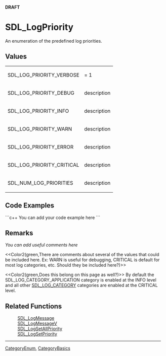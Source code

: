 <!-- pragma section-numbers off -->
<!-- pragma camelcase off -->
'''DRAFT'''

= SDL_LogPriority =
An enumeration of the predefined log priorities.


== Values ==
<!-- #The following content is included on <code>SDL_LogSetAllPriority, SDL_LogSetPriority, SDL_LogMessage, SDL_LogMessageV</code>.  Any changes between these comments will be reflected there as well.  Please use caution when editing.  Start Include here. -->
{|
|SDL_LOG_PRIORITY_VERBOSE
|= 1
|-
|SDL_LOG_PRIORITY_DEBUG
|description
|-
|SDL_LOG_PRIORITY_INFO
|description
|-
|SDL_LOG_PRIORITY_WARN
|description
|-
|SDL_LOG_PRIORITY_ERROR
|description
|-
|SDL_LOG_PRIORITY_CRITICAL
|description
|-
|SDL_NUM_LOG_PRIORITIES
|description
|}
<!-- #End Include here. -->

== Code Examples ==
```c++
You can add your code example here
```

== Remarks ==
''You can add useful comments here''

<<Color2(green,There are comments about several of the values that could be included here.  Ex: WARN is useful for debugging, CRITICAL is default for most log categories, etc. Should they be included here?)>>

<<Color2(green,Does this belong on this page as well?)>>
By default the SDL_LOG_CATEGORY_APPLICATION category is enabled at the INFO level and all other [[SDL_LOG_CATEGORY]] categories are enabled at the CRITICAL level.


== Related Functions ==
:[[SDL_LogMessage]]
:[[SDL_LogMessageV]]
:[[SDL_LogSetAllPriority]]
:[[SDL_LogSetPriority]]

----
[[CategoryEnum]], [[CategoryBasics]]
